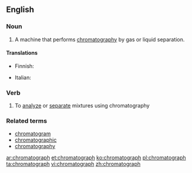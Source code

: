 ==English==

===Noun===
{{en-noun}}

# {{analytical chemistry}} A machine that performs [[chromatography]] by gas or liquid separation.

====Translations====
{{trans-top|machine that performs chromatography}}
* Finnish: {{t-|fi|kromatografi}}
{{trans-mid}}
* Italian: {{t-|it|cromatografo|m}}
{{trans-bottom}}

===Verb===
{{en-verb}}

# To [[analyze]] or [[separate]] mixtures using chromatography

===Related terms===
* [[chromatogram]]
* [[chromatographic]]
* [[chromatography]]

[[ar:chromatograph]]
[[et:chromatograph]]
[[ko:chromatograph]]
[[pl:chromatograph]]
[[ta:chromatograph]]
[[vi:chromatograph]]
[[zh:chromatograph]]